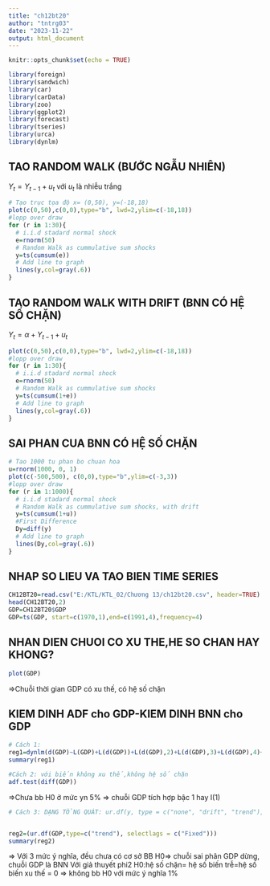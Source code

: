 ---
title: "ch12bt20"
author: "tntrg03"
date: "2023-11-22"
output: html_document
---

```{r setup, include=FALSE}
knitr::opts_chunk$set(echo = TRUE)
```

```{r}
library(foreign)
library(sandwich)
library(car)
library(carData)
library(zoo)
library(ggplot2)
library(forecast)
library(tseries)
library(urca)
library(dynlm)

```

## TAO RANDOM WALK (BƯỚC NGẪU NHIÊN) 
$Y_t=Y_{t-1}+u_t$ với $u_t$ là nhiễu trắng
```{r}
# Tạo trục tọa độ x= (0,50), y=(-18,18)
plot(c(0,50),c(0,0),type="b", lwd=2,ylim=c(-18,18))
#lopp over draw
for (r in 1:30){
  # i.i.d stadard normal shock
  e=rnorm(50)
  # Random Walk as cummulative sum shocks
  y=ts(cumsum(e))
  # Add line to graph
  lines(y,col=gray(.6))
}

```

## TAO RANDOM WALK WITH DRIFT (BNN CÓ HỆ SỐ CHẶN)
$Y_t = \alpha+Y_{t-1}+u_t$
```{r}
plot(c(0,50),c(0,0),type="b", lwd=2,ylim=c(-18,18))
#lopp over draw
for (r in 1:30){
  # i.i.d stadard normal shock
  e=rnorm(50)
  # Random Walk as cummulative sum shocks
  y=ts(cumsum(1+e))
  # Add line to graph
  lines(y,col=gray(.6))
}

```
## SAI PHAN CUA BNN CÓ HỆ SỐ CHẶN
```{r}
# Tao 1000 tu phan bo chuan hoa
u=rnorm(1000, 0, 1)
plot(c(-500,500), c(0,0),type="b",ylim=c(-3,3))
#lopp over draw
for (r in 1:1000){
  # i.i.d stadard normal shock
  # Random Walk as cummulative sum shocks, with drift
  y=ts(cumsum(1+u))
  #First Difference
  Dy=diff(y)
  # Add line to graph
  lines(Dy,col=gray(.6))
}

```
## NHAP SO LIEU VA TAO BIEN TIME SERIES
```{r}
CH12BT20=read.csv("E:/KTL/KTL_02/Chương 13/ch12bt20.csv", header=TRUE)
head(CH12BT20,2) 
GDP=CH12BT20$GDP
GDP=ts(GDP, start=c(1970,1),end=c(1991,4),frequency=4)

```
## NHAN DIEN CHUOI CO XU THE,HE SO CHAN HAY KHONG?
```{r}
plot(GDP)
```
=>Chuỗi thời gian GDP có xu thế, có hệ số chặn

## KIEM DINH ADF cho GDP-KIEM DINH BNN cho GDP
```{r}
# Cách 1:
reg1=dynlm(d(GDP)~L(GDP)+L(d(GDP))+L(d(GDP),2)+L(d(GDP),3)+L(d(GDP),4)+trend(GDP))
summary(reg1)

```
```{r}
#Cách 2: với biến không xu thế,không hệ số chặn
adf.test(diff(GDP))
```
=>Chưa bb H0 ở mức yn 5% => chuỗi GDP tích hợp bậc 1 hay I(1)

```{r}
# Cách 3: DẠNG TỔNG QUÁT: ur.df(y, type = c("none", "drift", "trend"), lags = 1, selectlags = c("Fixed", "AIC", "BIC"))


reg2=(ur.df(GDP,type=c("trend"), selectlags = c("Fixed")))
summary(reg2)

```
=> Với 3 mức ý nghĩa, đều chưa có cơ sở BB H0=> chuỗi sai phân GDP dừng, chuỗi GDP là BNN
Với giả thuyết phi2 H0:hệ số chặn= hệ số biến trễ=hệ số biến xu thế = 0
=> không bb H0 với mức ý nghĩa 1%








